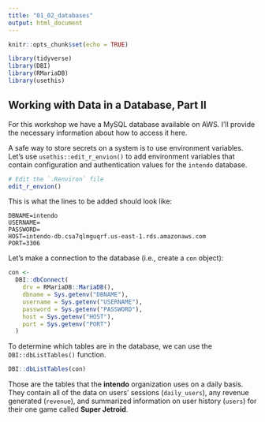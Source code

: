 ```yaml
---
title: "01_02_databases"
output: html_document
---
```


```r
knitr::opts_chunk$set(echo = TRUE)

library(tidyverse)
library(DBI)
library(RMariaDB)
library(usethis)
```

## Working with Data in a Database, Part II

For this workshop we have a MySQL database available on AWS. I'll provide the necessary information about how to access it here. 

A safe way to store secrets on a system is to use environment variables. Let's use `usethis::edit_r_envion()` to add environment variables that contain configuration and authentication values for the `intendo` database.

``` r
# Edit the `.Renviron` file
edit_r_envion()
```

This is what the lines to be added should look like:

```
DBNAME=intendo
USERNAME=
PASSWORD=
HOST=intendo-db.csa7qlmguqrf.us-east-1.rds.amazonaws.com
PORT=3306
```

Let's make a connection to the database (i.e., create a `con` object):

```r
con <-
  DBI::dbConnect(
    drv = RMariaDB::MariaDB(),
    dbname = Sys.getenv("DBNAME"),
    username = Sys.getenv("USERNAME"),
    password = Sys.getenv("PASSWORD"),
    host = Sys.getenv("HOST"),
    port = Sys.getenv("PORT")
  )
```

To determine which tables are in the database, we can use the `DBI::dbListTables()` function. 

```r
DBI::dbListTables(con)
```

Those are the tables that the **intendo** organization uses on a daily basis. They contain all of the data on users' sessions (`daily_users`), any revenue generated (`revenue`), and summarized information on user history (`users`) for their one game called **Super Jetroid**.
